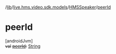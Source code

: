 /[lib](/api-reference/android/v2/home/content)/[live.hms.video.sdk.models](../index)/[HMSSpeaker](index)/[peerId](peer-id)

# peerId

[androidJvm]\
~~val~~ [~~peerId~~](peer-id)~~:~~ [String](https://kotlinlang.org/api/latest/jvm/stdlib/kotlin/-string/index.html)
